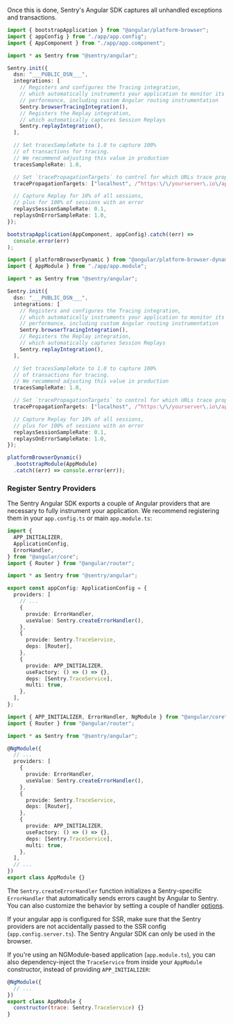 Once this is done, Sentry's Angular SDK captures all unhandled exceptions and transactions.

```typescript {tabTitle: App Config} {filename: main.ts} {5-31} {"onboardingOptions": {"performance": "10-13, 18-25", "session-replay": "14-16, 26-30"}}
import { bootstrapApplication } from "@angular/platform-browser";
import { appConfig } from "./app/app.config";
import { AppComponent } from "./app/app.component";

import * as Sentry from "@sentry/angular";

Sentry.init({
  dsn: "___PUBLIC_DSN___",
  integrations: [
    // Registers and configures the Tracing integration,
    // which automatically instruments your application to monitor its
    // performance, including custom Angular routing instrumentation
    Sentry.browserTracingIntegration(),
    // Registers the Replay integration,
    // which automatically captures Session Replays
    Sentry.replayIntegration(),
  ],

  // Set tracesSampleRate to 1.0 to capture 100%
  // of transactions for tracing.
  // We recommend adjusting this value in production
  tracesSampleRate: 1.0,

  // Set `tracePropagationTargets` to control for which URLs trace propagation should be enabled
  tracePropagationTargets: ["localhost", /^https:\/\/yourserver\.io\/api/],

  // Capture Replay for 10% of all sessions,
  // plus for 100% of sessions with an error
  replaysSessionSampleRate: 0.1,
  replaysOnErrorSampleRate: 1.0,
});

bootstrapApplication(AppComponent, appConfig).catch((err) =>
  console.error(err)
);
```

```typescript {tabTitle: NGModule Config} {filename: main.ts} {4-30} {"onboardingOptions": {"performance": "9-12, 17-24", "session-replay": "13-15, 25-29"}}
import { platformBrowserDynamic } from "@angular/platform-browser-dynamic";
import { AppModule } from "./app/app.module";

import * as Sentry from "@sentry/angular";

Sentry.init({
  dsn: "___PUBLIC_DSN___",
  integrations: [
    // Registers and configures the Tracing integration,
    // which automatically instruments your application to monitor its
    // performance, including custom Angular routing instrumentation
    Sentry.browserTracingIntegration(),
    // Registers the Replay integration,
    // which automatically captures Session Replays
    Sentry.replayIntegration(),
  ],

  // Set tracesSampleRate to 1.0 to capture 100%
  // of transactions for tracing.
  // We recommend adjusting this value in production
  tracesSampleRate: 1.0,

  // Set `tracePropagationTargets` to control for which URLs trace propagation should be enabled
  tracePropagationTargets: ["localhost", /^https:\/\/yourserver\.io\/api/],

  // Capture Replay for 10% of all sessions,
  // plus for 100% of sessions with an error
  replaysSessionSampleRate: 0.1,
  replaysOnErrorSampleRate: 1.0,
});

platformBrowserDynamic()
  .bootstrapModule(AppModule)
  .catch((err) => console.error(err));
```

### Register Sentry Providers

The Sentry Angular SDK exports a couple of Angular providers that are necessary to fully instrument your application. We recommend registering them in your `app.config.ts` or main `app.module.ts`:

```typescript {tabTitle: App Config} {filename: app.config.ts} {8, 13-26} {"onboardingOptions": {"performance": "17-26"}}
import {
  APP_INITIALIZER,
  ApplicationConfig,
  ErrorHandler,
} from "@angular/core";
import { Router } from "@angular/router";

import * as Sentry from "@sentry/angular";

export const appConfig: ApplicationConfig = {
  providers: [
    // ...
    {
      provide: ErrorHandler,
      useValue: Sentry.createErrorHandler(),
    },
    {
      provide: Sentry.TraceService,
      deps: [Router],
    },
    {
      provide: APP_INITIALIZER,
      useFactory: () => () => {},
      deps: [Sentry.TraceService],
      multi: true,
    },
  ],
};
```

```typescript {tabTitle: NGModule Config} {filename: app.module.ts} {4, 9-22} {"onboardingOptions": {"performance": "13-22"}}
import { APP_INITIALIZER, ErrorHandler, NgModule } from "@angular/core";
import { Router } from "@angular/router";

import * as Sentry from "@sentry/angular";

@NgModule({
  // ...
  providers: [
    {
      provide: ErrorHandler,
      useValue: Sentry.createErrorHandler(),
    },
    {
      provide: Sentry.TraceService,
      deps: [Router],
    },
    {
      provide: APP_INITIALIZER,
      useFactory: () => () => {},
      deps: [Sentry.TraceService],
      multi: true,
    },
  ],
  // ...
})
export class AppModule {}
```

The `Sentry.createErrorHandler` function initializes a Sentry-specific `ErrorHandler` that automatically sends errors caught by Angular to Sentry. You can also customize the behavior by setting a couple of handler [options](https://github.com/getsentry/sentry-javascript/blob/master/packages/angular/src/errorhandler.ts).

<Alert>

If your angular app is configured for SSR, make sure that the Sentry providers are not accidentally passed to the SSR config (`app.config.server.ts`). The Sentry Angular SDK can only be used in the browser.

</Alert>

<OnboardingOption optionId="performance">

If you're using an NGModule-based application (`app.module.ts`), you can also dependency-inject the `TraceService` from inside your `AppModule` constructor, instead of providing `APP_INITIALIZER`:

```javascript {tabTitle: NGModule Config} {filename: app.module.ts} {5}
@NgModule({
  // ...
})
export class AppModule {
  constructor(trace: Sentry.TraceService) {}
}
```

</OnboardingOption>
